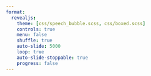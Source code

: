 ```yaml
---
format: 
  revealjs:
    theme: [css/speech_bubble.scss, css/boxed.scss]
    controls: true
    menu: false
    shuffle: true
    auto-slide: 5000
    loop: true
    auto-slide-stoppable: true
    progress: false
---
```



## {background-image="images/ebznv_001.webp" background-size="contain"}

## {background-image="images/ebznv_002.webp" background-size="contain"}

## {background-image="images/ebznv_003.webp" background-size="contain"}

## {background-image="images/ebznv_004.webp" background-size="contain"}

## {background-image="images/ebznv_005.webp" background-size="contain"}

## {background-image="images/ebznv_006.webp" background-size="contain"}

## {background-image="images/ebznv_007.webp" background-size="contain"}

## {background-image="images/ebznv_008.webp" background-size="contain"}

## {background-image="images/ebznv_009.webp" background-size="contain"}

## {background-image="images/ebznv_010.webp" background-size="contain"}

## {background-image="images/ebznv_011.webp" background-size="contain"}

## {background-image="images/ebznv_012.webp" background-size="contain"}

## {background-image="images/ebznv_013.webp" background-size="contain"}

## {background-image="images/ebznv_014.webp" background-size="contain"}

## {background-image="images/ebznv_015.webp" background-size="contain"}

## {background-image="images/ebznv_016.webp" background-size="contain"}

## {background-image="images/ebznv_017.webp" background-size="contain"}

## {background-image="images/ebznv_018.webp" background-size="contain"}

## {background-image="images/ebznv_019.webp" background-size="contain"}

## {background-image="images/ebznv_020.webp" background-size="contain"}

## {background-image="images/ebznv_021.webp" background-size="contain"}

## {background-image="images/ebznv_022.webp" background-size="contain"}

## {background-image="images/ebznv_023.webp" background-size="contain"}

## {background-image="images/ebznv_024.webp" background-size="contain"}

## {background-image="images/ebznv_025.webp" background-size="contain"}

## {background-image="images/ebznv_026.webp" background-size="contain"}

## {background-image="images/ebznv_027.webp" background-size="contain"}

## {background-image="images/ebznv_028.webp" background-size="contain"}

## {background-image="images/ebznv_029.webp" background-size="contain"}

## {background-image="images/ebznv_030.webp" background-size="contain"}

## {background-image="images/ebznv_031.webp" background-size="contain"}

## {background-image="images/ebznv_032.webp" background-size="contain"}

## {background-image="images/ebznv_033.webp" background-size="contain"}

## {background-image="images/ebznv_034.webp" background-size="contain"}

## {background-image="images/ebznv_035.webp" background-size="contain"}

## {background-image="images/ebznv_036.webp" background-size="contain"}

## {background-image="images/ebznv_037.webp" background-size="contain"}

## {background-image="images/ebznv_038.webp" background-size="contain"}

## {background-image="images/ebznv_039.webp" background-size="contain"}

## {background-image="images/ebznv_040.webp" background-size="contain"}

## {background-image="images/ebznv_041.webp" background-size="contain"}

## {background-image="images/ebznv_042.webp" background-size="contain"}

## {background-image="images/ebznv_043.webp" background-size="contain"}

## {background-image="images/ebznv_044.webp" background-size="contain"}

## {background-image="images/ebznv_045.webp" background-size="contain"}

## {background-image="images/ebznv_046.webp" background-size="contain"}

## {background-image="images/ebznv_047.webp" background-size="contain"}



